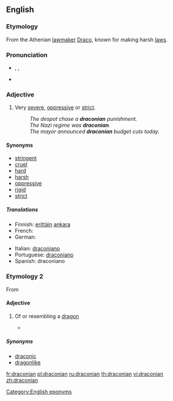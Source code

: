 ==English==

===Etymology===

From the Athenian [[lawmaker]] [[w:Draco (lawgiver)|Draco]], known for making harsh [[law]]s.

===Pronunciation===
* {{enPR|drə-kōn'iən}}, {{IPA|/drəˈkəʊniən/}}, {{SAMPA|/dr@"k@Uni@n/}}
* {{audio|en-us-draconian.ogg|Audio (US)}}
*: {{rhymes|əʊniən}}

===Adjective===
{{en-adj}}

# Very [[severe]], [[oppressive]] or [[strict]].
#: ''The despot chose a '''draconian''' punishment.''
#: ''The Nazi regime was '''draconian'''.''
#: ''The mayor announced '''draconian''' budget cuts today.''

====Synonyms====
* [[stringent]]
* [[cruel]]
* [[hard]]
* [[harsh]]
* [[oppressive]]
* [[rigid]]
* [[strict]]

=====Translations=====
{{trans-top|severe, oppressive or strict}}
* Finnish: [[erittäin]] [[ankara]]
* French: {{t|fr|draconien}}
* German: {{t|de|drakonisch|}}
{{trans-mid}}
* Italian: [[draconiano]]
* Portuguese: [[draconiano]]
* Spanish: draconiano
{{trans-bottom}}

===Etymology 2===

From {{etyl|la}} {{term|lang=la|draco||dragon}}

====Adjective====
{{en-adj}}

# {{obsolete}} Of or resembling a [[dragon]]
#*{{quote-book|2006|Steven Erikson|Deadhouse Gates, Book Two|pageurl=http://books.google.com/books?id=Oxnv04gItNAC&pg=PA384|page=384|isbn=0765348799
|passage=The dragon came low to the earth. It defied every image of a '''draconian''' being Kulp had ever seen. }}

=====Synonyms=====
*[[draconic]]
*[[dragonlike]]

[[Category:English eponyms]]

[[fr:draconian]]
[[pl:draconian]]
[[ru:draconian]]
[[th:draconian]]
[[vi:draconian]]
[[zh:draconian]]